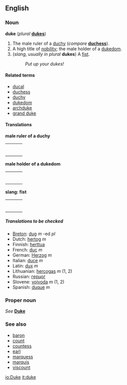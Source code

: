 {{See|Duke}}
==English==
=== Noun ===
'''duke''' (''plural'' '''[[dukes]]''')

#The male ruler of a [[duchy]] (''compare'' '''[[duchess]]''').
#A high title of [[nobility]]; the male holder of a [[dukedom]].
#(''slang, usually in plural'' '''dukes''') A [[fist]].
#:''Put up your dukes!''

====Related terms====
*[[ducal]]
*[[duchess]]
*[[duchy]]
*[[dukedom]]
*[[archduke]]
*[[grand duke]]

====Translations====

'''male ruler of a duchy'''
{| border=0  width=100%
|-
|bgcolor="#FFFFE0" valign=top width=48%|
{|
<!--Put translations for languages from A to I here-->
|}
| width=1% |
|bgcolor="#FFFFE0" valign=top width=48%|
{|
<!--Put translations for languages from J to Z here-->
|}
|}

'''male holder of a dukedom'''
{| border=0  width=100%
|-
|bgcolor="#FFFFE0" valign=top width=48%|
{|
<!--Put translations for languages from A to I here-->
|}
| width=1% |
|bgcolor="#FFFFE0" valign=top width=48%|
{|
<!--Put translations for languages from J to Z here-->
|}
|}

'''slang: fist'''
{| border=0  width=100%
|-
|bgcolor="#FFFFE0" valign=top width=48%|
{|
<!--Put translations for languages from A to I here-->
|}
| width=1% |
|bgcolor="#FFFFE0" valign=top width=48%|
{|
<!--Put translations for languages from J to Z here-->
|}
|}

=====Translations to be checked=====
<!--Remove this section once all of the translations below have been moved into the tables above.-->
{{checktrans}}

*[[Breton]]: [[dug]] ''m'' -ed ''pl''
*Dutch: [[hertog]] ''m''
*Finnish: [[herttua]]
*French: [[duc]] ''m''
*German: [[Herzog]] ''m''
*Italian: [[duce]] ''m''
*Latin: [[dux]] ''m''
*Lithuanian: [[hercogas]] ''m'' (1, 2)
*Russian: [[герцог]]
*Slovene: [[vojvoda]] ''m'' (1, 2)
*Spanish: [[duque]] ''m''

===Proper noun===
''See'' '''[[Duke]]'''
<!-- was this vandalism?
===Verb===
'''to duke'''
#: ''(slang)'' to fuck in the ass.
-->

===See also===
*[[baron]]
*[[count]]
*[[countess]]
*[[earl]]
*[[marquess]]
*[[marquis]]
*[[viscount]]

[[io:Duke]]
[[it:duke]]